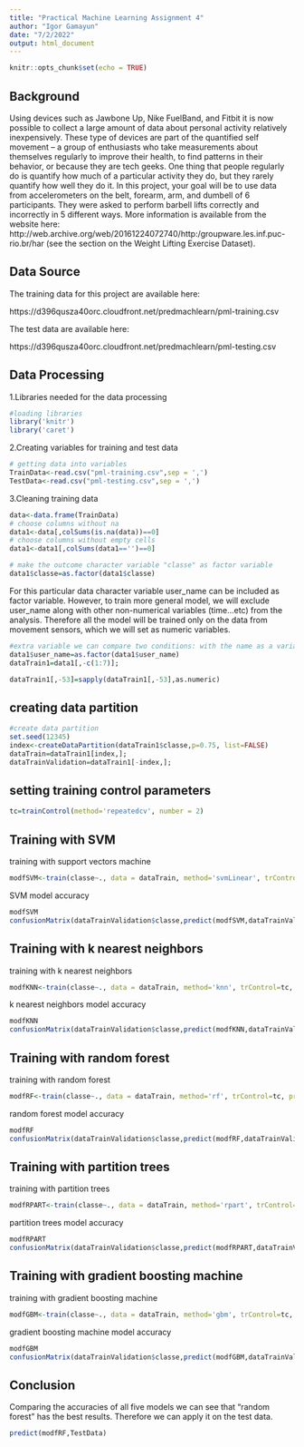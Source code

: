 ```yaml
---
title: "Practical Machine Learning Assignment 4"
author: "Igor Gamayun"
date: "7/2/2022"
output: html_document
---
```


```r
knitr::opts_chunk$set(echo = TRUE)
```


## Background  

Using devices such as Jawbone Up, Nike FuelBand, and Fitbit it is now possible to collect a large amount of data about personal activity relatively inexpensively. These type of devices are part of the quantified self movement – a group of enthusiasts who take measurements about themselves regularly to improve their health, to find patterns in their behavior, or because they are tech geeks. One thing that people regularly do is quantify how much of a particular activity they do, but they rarely quantify how well they do it. In this project, your goal will be to use data from accelerometers on the belt, forearm, arm, and dumbell of 6 participants. They were asked to perform barbell lifts correctly and incorrectly in 5 different ways. More information is available from the website here: http://web.archive.org/web/20161224072740/http:/groupware.les.inf.puc-rio.br/har (see the section on the Weight Lifting Exercise Dataset).

## Data Source  

The training data for this project are available here:

https://d396qusza40orc.cloudfront.net/predmachlearn/pml-training.csv

The test data are available here:

https://d396qusza40orc.cloudfront.net/predmachlearn/pml-testing.csv


## Data Processing 
1.Libraries needed for the data processing
```r
#loading libraries
library('knitr')
library('caret')
```

2.Creating variables for training and test data
```r
# getting data into variables
TrainData<-read.csv("pml-training.csv",sep = ',')
TestData<-read.csv("pml-testing.csv",sep = ',')

```
3.Cleaning training data 
```r
data<-data.frame(TrainData)
# choose columns without na
data1<-data[,colSums(is.na(data))==0]
# choose columns without empty cells
data1<-data1[,colSums(data1=='')==0]

# make the outcome character variable "classe" as factor variable
data1$classe=as.factor(data1$classe)
```
For this particular data character variable user_name can be included as factor variable. However, to train more general model, we will exclude user_name along with other non-numerical variables (time...etc) from the analysis. Therefore all the model will be trained only on the data from movement sensors, which we will set as numeric variables.
```r
#extra variable we can compare two conditions: with the name as a variable and without
data1$user_name=as.factor(data1$user_name)
dataTrain1=data1[,-c(1:7)];

dataTrain1[,-53]=sapply(dataTrain1[,-53],as.numeric)
```
## creating data partition
```r
#create data partition
set.seed(12345)
index<-createDataPartition(dataTrain1$classe,p=0.75, list=FALSE)
dataTrain=dataTrain1[index,];
dataTrainValidation=dataTrain1[-index,];
```
## setting training control parameters
```r
tc=trainControl(method='repeatedcv', number = 2)
```


## Training with SVM
training with support vectors machine
```r
modfSVM<-train(classe~., data = dataTrain, method='svmLinear', trControl=tc, preProcess=c('center','scale'))
```
SVM model accuracy
```r
modfSVM
confusionMatrix(dataTrainValidation$classe,predict(modfSVM,dataTrainValidation[,-53]))

```
## Training with k nearest neighbors
training with k nearest neighbors
```r
modfKNN<-train(classe~., data = dataTrain, method='knn', trControl=tc, preProcess=c('center','scale'))

```
k nearest neighbors model accuracy
```r
modfKNN
confusionMatrix(dataTrainValidation$classe,predict(modfKNN,dataTrainValidation[,-53]))

```
## Training with random forest
training with random forest
```r
modfRF<-train(classe~., data = dataTrain, method='rf', trControl=tc, preProcess=c('center','scale'))


```
random forest model accuracy
```r
modfRF
confusionMatrix(dataTrainValidation$classe,predict(modfRF,dataTrainValidation[,-53]))
```

## Training with partition trees
training with partition trees
```r
modfRPART<-train(classe~., data = dataTrain, method='rpart', trControl=tc, preProcess=c('center','scale'),tuneGrid=data.frame(cp=0.0001))
```
partition trees model accuracy
```r
modfRPART
confusionMatrix(dataTrainValidation$classe,predict(modfRPART,dataTrainValidation[,-53]))
```
## Training with gradient boosting machine
training with gradient boosting machine
```r
modfGBM<-train(classe~., data = dataTrain, method='gbm', trControl=tc, preProcess=c('center','scale'))

```
gradient boosting machine model accuracy
```r
modfGBM
confusionMatrix(dataTrainValidation$classe,predict(modfGBM,dataTrainValidation[,-53]))
```
## Conclusion
Comparing the accuracies of all five models we can see that "random forest" has the best results. Therefore we can apply it on the test data.
```r
predict(modfRF,TestData)
```
